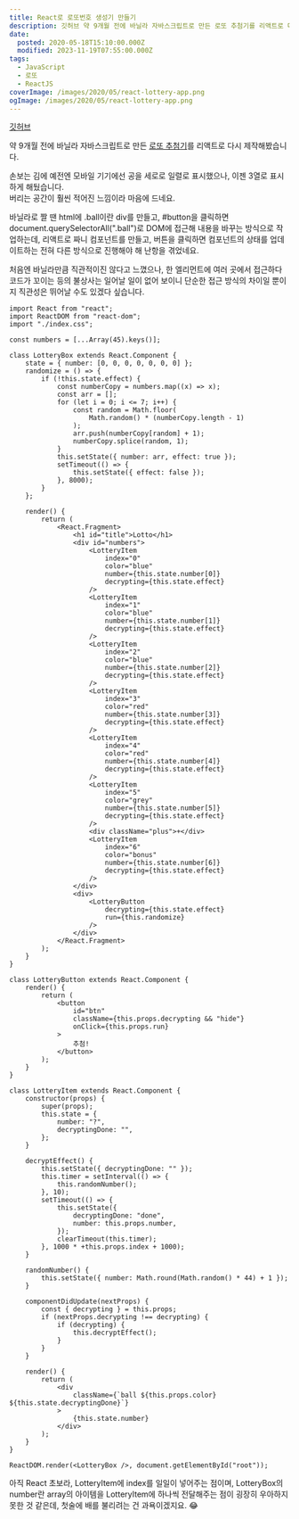 ```yaml
---
title: React로 로또번호 생성기 만들기
description: 깃허브 약 9개월 전에 바닐라 자바스크립트로 만든 로또 추첨기를 리액트로 다시 제작해봤습니다. 손보는 김에 예전엔 모바일 기기에선 공을 세로로 일렬로 표시했으나, 이젠 3열로 표시하게 해뒀습니다.버리는 공간이 훨씬 적어진 느낌이라 마음에 드네요. 바닐라로 짤 땐 html에 .ball이란 div를 만들고, #button을 클릭하면 document.querySelectorAll(&quot;.ball&quot;)로 DOM에 접근해 내용을 바꾸는 방식으로 작업하는데, 리액트로 짜니 컴포넌트를 만들고, 버튼을 클릭하면 컴포넌트의 상태를
date:
  posted: 2020-05-18T15:10:00.000Z
  modified: 2023-11-19T07:55:00.000Z
tags:
  - JavaScript
  - 로또
  - ReactJS
coverImage: /images/2020/05/react-lottery-app.png
ogImage: /images/2020/05/react-lottery-app.png
---
```


[깃허브](https://github.com/marshallku/React-Lottery-App)

약 9개월 전에 바닐라 자바스크립트로 만든 [로또 추첨기](https://marshallku.com/web/tips/%EC%9E%90%EB%B0%94%EC%8A%A4%ED%81%AC%EB%A6%BD%ED%8A%B8-%EB%A1%9C%EB%98%90-%EC%B6%94%EC%B2%A8%EA%B8%B0)를 리액트로 다시 제작해봤습니다.

손보는 김에 예전엔 모바일 기기에선 공을 세로로 일렬로 표시했으나, 이젠 3열로 표시하게 해뒀습니다.  
버리는 공간이 훨씬 적어진 느낌이라 마음에 드네요.

바닐라로 짤 땐 html에 .ball이란 div를 만들고, #button을 클릭하면 document.querySelectorAll(".ball")로 DOM에 접근해 내용을 바꾸는 방식으로 작업하는데, 리액트로 짜니 컴포넌트를 만들고, 버튼을 클릭하면 컴포넌트의 상태를 업데이트하는 전혀 다른 방식으로 진행해야 해 난항을 겪었네요.

처음엔 바닐라만큼 직관적이진 않다고 느꼈으나, 한 엘리먼트에 여러 곳에서 접근하다 코드가 꼬이는 등의 불상사는 일어날 일이 없어 보이니 단순한 접근 방식의 차이일 뿐이지 직관성은 뛰어날 수도 있겠다 싶습니다.

```tsx
import React from "react";
import ReactDOM from "react-dom";
import "./index.css";

const numbers = [...Array(45).keys()];

class LotteryBox extends React.Component {
    state = { number: [0, 0, 0, 0, 0, 0, 0] };
    randomize = () => {
        if (!this.state.effect) {
            const numberCopy = numbers.map((x) => x);
            const arr = [];
            for (let i = 0; i <= 7; i++) {
                const random = Math.floor(
                    Math.random() * (numberCopy.length - 1)
                );
                arr.push(numberCopy[random] + 1);
                numberCopy.splice(random, 1);
            }
            this.setState({ number: arr, effect: true });
            setTimeout(() => {
                this.setState({ effect: false });
            }, 8000);
        }
    };

    render() {
        return (
            <React.Fragment>
                <h1 id="title">Lotto</h1>
                <div id="numbers">
                    <LotteryItem
                        index="0"
                        color="blue"
                        number={this.state.number[0]}
                        decrypting={this.state.effect}
                    />
                    <LotteryItem
                        index="1"
                        color="blue"
                        number={this.state.number[1]}
                        decrypting={this.state.effect}
                    />
                    <LotteryItem
                        index="2"
                        color="blue"
                        number={this.state.number[2]}
                        decrypting={this.state.effect}
                    />
                    <LotteryItem
                        index="3"
                        color="red"
                        number={this.state.number[3]}
                        decrypting={this.state.effect}
                    />
                    <LotteryItem
                        index="4"
                        color="red"
                        number={this.state.number[4]}
                        decrypting={this.state.effect}
                    />
                    <LotteryItem
                        index="5"
                        color="grey"
                        number={this.state.number[5]}
                        decrypting={this.state.effect}
                    />
                    <div className="plus">+</div>
                    <LotteryItem
                        index="6"
                        color="bonus"
                        number={this.state.number[6]}
                        decrypting={this.state.effect}
                    />
                </div>
                <div>
                    <LotteryButton
                        decrypting={this.state.effect}
                        run={this.randomize}
                    />
                </div>
            </React.Fragment>
        );
    }
}

class LotteryButton extends React.Component {
    render() {
        return (
            <button
                id="btn"
                className={this.props.decrypting && "hide"}
                onClick={this.props.run}
            >
                추첨!
            </button>
        );
    }
}

class LotteryItem extends React.Component {
    constructor(props) {
        super(props);
        this.state = {
            number: "?",
            decryptingDone: "",
        };
    }

    decryptEffect() {
        this.setState({ decryptingDone: "" });
        this.timer = setInterval(() => {
            this.randomNumber();
        }, 10);
        setTimeout(() => {
            this.setState({
                decryptingDone: "done",
                number: this.props.number,
            });
            clearTimeout(this.timer);
        }, 1000 * +this.props.index + 1000);
    }

    randomNumber() {
        this.setState({ number: Math.round(Math.random() * 44) + 1 });
    }

    componentDidUpdate(nextProps) {
        const { decrypting } = this.props;
        if (nextProps.decrypting !== decrypting) {
            if (decrypting) {
                this.decryptEffect();
            }
        }
    }

    render() {
        return (
            <div
                className={`ball ${this.props.color} ${this.state.decryptingDone}`}
            >
                {this.state.number}
            </div>
        );
    }
}

ReactDOM.render(<LotteryBox />, document.getElementById("root"));
```

아직 React 초보라, LotteryItem에 index를 일일이 넣어주는 점이며, LotteryBox의 number란 array의 아이템을 LotteryItem에 하나씩 전달해주는 점이 굉장히 우아하지 못한 것 같은데, 첫술에 배를 불리려는 건 과욕이겠지요. 😂